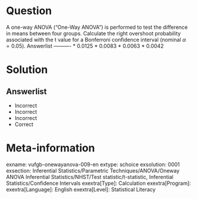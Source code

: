 Question
========

A one-way ANOVA ("One-Way ANOVA") is performed to test the difference in means between four groups. Calculate the right overshoot probability associated with the t value for a Bonferroni confidence interval (nominal $\alpha = 0.05$). 
Answerlist
----------
* 0.0125
* 0.0083
* 0.0063
* 0.0042

Solution
========

Answerlist
----------
* Incorrect
* Incorrect
* Incorrect
* Correct

Meta-information
================
exname: vufgb-onewayanova-009-en
extype: schoice
exsolution: 0001
exsection: Inferential Statistics/Parametric Techniques/ANOVA/Oneway ANOVA  Inferential Statistics/NHST/Test statistic/t-statistic, Inferential Statistics/Confidence Intervals
exextra[Type]: Calculation
exextra[Program]: 
exextra[Language]: English
exextra[Level]: Statistical Literacy
